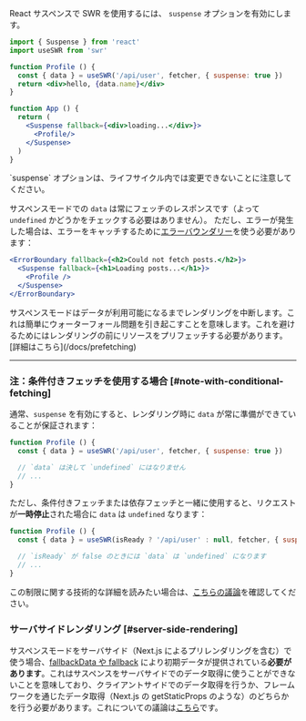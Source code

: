 

React サスペンスで SWR を使用するには、 `suspense` オプションを有効にします。

```jsx
import { Suspense } from 'react'
import useSWR from 'swr'

function Profile () {
  const { data } = useSWR('/api/user', fetcher, { suspense: true })
  return <div>hello, {data.name}</div>
}

function App () {
  return (
    <Suspense fallback={<div>loading...</div>}>
      <Profile/>
    </Suspense>
  )
}
```

<Callout>
  `suspense` オプションは、ライフサイクル内では変更できないことに注意してください。
</Callout>

サスペンスモードでの `data` は常にフェッチのレスポンスです（よって `undefined` かどうかをチェックする必要はありません）。
ただし、エラーが発生した場合は、エラーをキャッチするために[エラーバウンダリー](https://reactjs.org/docs/concurrent-mode-suspense.html#handling-errors)を使う必要があります：

```jsx
<ErrorBoundary fallback={<h2>Could not fetch posts.</h2>}>
  <Suspense fallback={<h1>Loading posts...</h1>}>
    <Profile />
  </Suspense>
</ErrorBoundary>
```

<Callout>
サスペンスモードはデータが利用可能になるまでレンダリングを中断します。これは簡単にウォーターフォール問題を引き起こすことを意味します。これを避けるためにはレンダリングの前にリソースをプリフェッチする必要があります。[詳細はこちら](/docs/prefetching)
</Callout>

---

### 注：条件付きフェッチを使用する場合 [#note-with-conditional-fetching]

通常、`suspense` を有効にすると、レンダリング時に `data` が常に準備ができていることが保証されます：

```jsx
function Profile () {
  const { data } = useSWR('/api/user', fetcher, { suspense: true })

  // `data` は決して `undefined` にはなりません
  // ...
}
```

ただし、条件付きフェッチまたは依存フェッチと一緒に使用すると、リクエストが**一時停止**された場合に `data` は `undefined` なります：

```jsx
function Profile () {
  const { data } = useSWR(isReady ? '/api/user' : null, fetcher, { suspense: true })

  // `isReady` が false のときには `data` は `undefined` になります
  // ...
}
```

この制限に関する技術的な詳細を読みたい場合は、[こちらの議論](https://github.com/vercel/swr/pull/357#issuecomment-627089889)を確認してください。

### サーバサイドレンダリング [#server-side-rendering]

サスペンスモードをサーバサイド（Next.js によるプリレンダリングを含む）で使う場合、[fallbackData や fallback](/docs/with-nextjs#pre-rendering-with-default-data) により初期データが提供されている**必要があります**。これはサスペンスをサーバサイドでのデータ取得に使うことができないことを意味しており、クライアントサイドでのデータ取得を行うか、フレームワークを通じたデータ取得（Next.js の getStaticProps のような）のどちらかを行う必要があります。これについての議論は[こちら](https://github.com/vercel/swr/issues/1906)です。
